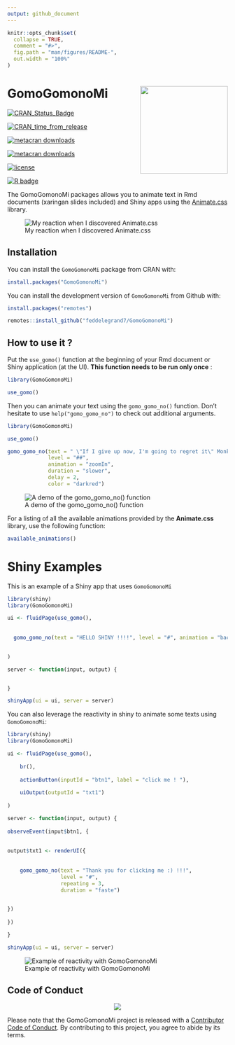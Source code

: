```yaml
---
output: github_document
---
```


<!-- README.md is generated from README.Rmd. Please edit that file -->

```r
knitr::opts_chunk$set(
  collapse = TRUE,
  comment = "#>",
  fig.path = "man/figures/README-",
  out.width = "100%"
)
```

# GomoGomonoMi <a><img src='man/figures/hex.png' align="right" height="200" /></a>

<!-- badges: start -->  

[![CRAN_Status_Badge](https://www.r-pkg.org/badges/version/GomoGomonoMi)](https://cran.r-project.org/package=GomoGomonoMi)

[![CRAN_time_from_release](https://www.r-pkg.org/badges/ago/GomoGomonoMi)](https://cran.r-project.org/package=GomoGomonoMi)

[![metacran downloads](https://cranlogs.r-pkg.org/badges/GomoGomonoMi)](https://cran.r-project.org/package=GomoGomonoMi)

[![metacran downloads](https://cranlogs.r-pkg.org/badges/grand-total/GomoGomonoMi)](https://cran.r-project.org/package=GomoGomonoMi)

[![license](https://img.shields.io/github/license/mashape/apistatus.svg)](https://choosealicense.com/licenses/mit/)


[![R badge](https://img.shields.io/badge/Build%20with-♥%20and%20R-pink)](https://github.com/feddelegrand7/GomoGomonoMi)

<!-- badges: end -->


The GomoGomonoMi packages allows you to animate text in Rmd documents (xaringan slides included) and Shiny apps using the [Animate.css](https://animate.style/) library. 




![My reaction when I discovered Animate.css](https://media.giphy.com/media/Uk2SWbNXWDnVe/giphy.gif)




## Installation


You can install the `GomoGomonoMi` package from CRAN with: 


```r

install.packages("GomoGomonoMi")

```



You can install the development version of `GomoGomonoMi` from Github with:


```r

install.packages("remotes")

remotes::install_github("feddelegrand7/GomoGomonoMi")

```

## How to use it ? 

Put the `use_gomo()` function at the beginning of your Rmd document or Shiny application (at the UI). **This function needs to be run only once** : 

```r

library(GomoGomonoMi)

use_gomo()

```

Then you can animate your text using the `gomo_gomo_no()` function. Don't hesitate to use `help("gomo_gomo_no")` to check out additional arguments.



```r
library(GomoGomonoMi)

use_gomo()

gomo_gomo_no(text = " \"If I give up now, I'm going to regret it\" Monkey D. Luffy", 
             level = "##", 
             animation = "zoomIn", 
             duration = "slower", 
             delay = 2, 
             color = "darkred")

```


![A demo of the gomo_gomo_no() function](man/figures/gomoexample.gif)



For a listing of all the available animations provided by the __Animate.css__ library, use the following function: 


```r

available_animations()


```


# Shiny Examples 

This is an example of a Shiny app that uses `GomoGomonoMi`


```r

library(shiny)
library(GomoGomonoMi)

ui <- fluidPage(use_gomo(), 
                
                
  gomo_gomo_no(text = "HELLO SHINY !!!!", level = "#", animation = "backInDown", duration = "slower")
            

)

server <- function(input, output) {


}

shinyApp(ui = ui, server = server)


```

You can also leverage the reactivity in shiny to animate some texts using `GomoGomonoMi`: 

```r
library(shiny)
library(GomoGomonoMi)

ui <- fluidPage(use_gomo(), 
    
    br(),
    
    actionButton(inputId = "btn1", label = "click me ! "), 
    
    uiOutput(outputId = "txt1")
   
)

server <- function(input, output) {
    
observeEvent(input$btn1, {
    
    
output$txt1 <- renderUI({
    
    
    gomo_gomo_no(text = "Thank you for clicking me :) !!!", 
                 level = "#", 
                 repeating = 3, 
                 duration = "faste")

    
})
    
})

}

shinyApp(ui = ui, server = server)

```

![Example of reactivity with GomoGomonoMi](man/figures/gomoexample2.gif)









## Code of Conduct

<center>
![](https://media.giphy.com/media/4yfGy8lw0xnCU/giphy.gif)
</center>

Please note that the GomoGomonoMi project is released with a [Contributor Code of Conduct](https://contributor-covenant.org/version/2/0/CODE_OF_CONDUCT.html). By contributing to this project, you agree to abide by its terms.


















